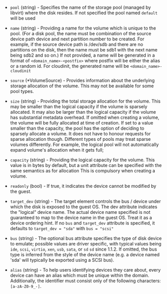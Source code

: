 <!-- Code generated from the comments of the Volume struct in builder/libvirt/volume/volume.go; DO NOT EDIT MANUALLY -->

- `pool` (string) - Specifies the name of the storage pool (managed by libvirt) where the disk resides. If not specified
  the pool named `default` will be used

- `name` (string) - Providing a name for the volume which is unique to the pool. (For a disk pool, the name must be
  combination of the source device path device and next partition number to be
  created. For example, if the source device path is /dev/sdb and there are no
  partitions on the disk, then the name must be sdb1 with the next name being
  sdb2 and so on.)
  If not provided, a name will be generated in a format of `<domain_name>-<postfix>` where
  postfix will be either the alias or a random id.
  For cloudinit, the generated name will be `<domain_name>-cloudinit`

- `source` (\*VolumeSource) - Provides information about the underlying storage allocation of the volume.
  This may not be available for some pool types.

- `size` (string) - Providing the total storage allocation for the volume.
  This may be smaller than the logical capacity if the volume is sparsely allocated.
  It may also be larger than the logical capacity if the volume has substantial metadata overhead.
  If omitted when creating a volume, the volume will be fully allocated at time of creation.
  If set to a value smaller than the capacity, the pool has the option of deciding to sparsely allocate a volume.
  It does not have to honour requests for sparse allocation though.
  Different types of pools may treat sparse volumes differently.
  For example, the logical pool will not automatically expand volume's allocation when it gets full;

- `capacity` (string) - Providing the logical capacity for the volume. This value is in bytes by default,
  but a unit attribute can be specified with the same semantics as for allocation
  This is compulsory when creating a volume.

- `readonly` (bool) - If true, it indicates the device cannot be modified by the guest.

- `target_dev` (string) - The target element controls the bus / device under which the disk is exposed
  to the guest OS. The dev attribute indicates the "logical" device name.
  The actual device name specified is not guaranteed to map to the device name
  in the guest OS. Treat it as a device ordering hint.
  If no `bus` and `target_dev` attribute is specified, it defaults to `target_dev = "sda"` with `bus = "scsi"`

- `bus` (string) - The optional bus attribute specifies the type of disk device to emulate;
  possible values are driver specific, with typical values being
  `ide`, `scsi`, `virtio`, `xen`, `usb`, `sata`, or `sd` `sd` since 1.1.2.
  If omitted, the bus type is inferred from the style of the device name
  (e.g. a device named 'sda' will typically be exported using a SCSI bus).

- `alias` (string) - To help users identifying devices they care about, every device can have an alias which must be unique within the domain.
  Additionally, the identifier must consist only of the following characters: `[a-zA-Z0-9_-]`.

<!-- End of code generated from the comments of the Volume struct in builder/libvirt/volume/volume.go; -->

